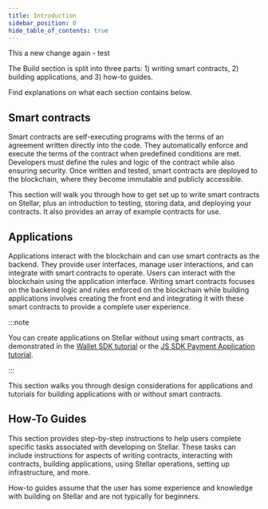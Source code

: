 ```yaml
---
title: Introduction
sidebar_position: 0
hide_table_of_contents: true
---
```


This a new change again - test

The Build section is split into three parts: 1) writing smart contracts, 2) building applications, and 3) how-to guides.

Find explanations on what each section contains below.

## Smart contracts

Smart contracts are self-executing programs with the terms of an agreement written directly into the code. They automatically enforce and execute the terms of the contract when predefined conditions are met. Developers must define the rules and logic of the contract while also ensuring security. Once written and tested, smart contracts are deployed to the blockchain, where they become immutable and publicly accessible.

This section will walk you through how to get set up to write smart contracts on Stellar, plus an introduction to testing, storing data, and deploying your contracts. It also provides an array of example contracts for use.

## Applications

Applications interact with the blockchain and can use smart contracts as the backend. They provide user interfaces, manage user interactions, and can integrate with smart contracts to operate. Users can interact with the blockchain using the application interface. Writing smart contracts focuses on the backend logic and rules enforced on the blockchain while building applications involves creating the front end and integrating it with these smart contracts to provide a complete user experience.

:::note

You can create applications on Stellar without using smart contracts, as demonstrated in the [Wallet SDK tutorial](./apps/wallet/overview.mdx) or the [JS SDK Payment Application tutorial](./apps/example-application-tutorial/overview.mdx).

:::

This section walks you through design considerations for applications and tutorials for building applications with or without smart contracts.

## How-To Guides

This section provides step-by-step instructions to help users complete specific tasks associated with developing on Stellar. These tasks can include instructions for aspects of writing contracts, interacting with contracts, building applications, using Stellar operations, setting up infrastructure, and more.

How-to guides assume that the user has some experience and knowledge with building on Stellar and are not typically for beginners.
